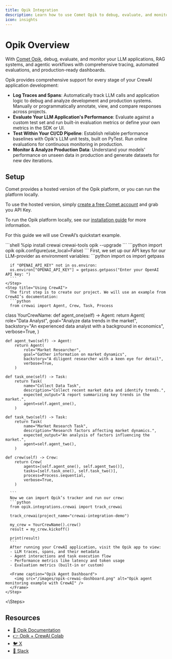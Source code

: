 ```yaml
---
title: Opik Integration
description: Learn how to use Comet Opik to debug, evaluate, and monitor your CrewAI applications with comprehensive tracing, automated evaluations, and production-ready dashboards. 
icon: insights
---
```


# Opik Overview

With [Comet Opik](https://www.comet.com/docs/opik/), debug, evaluate, and monitor your LLM applications, RAG systems, and agentic workflows with comprehensive tracing, automated evaluations, and production-ready dashboards.

Opik provides comprehensive support for every stage of your CrewAI application development:

- **Log Traces and Spans**: Automatically track LLM calls and application logic to debug and analyze development and production systems. Manually or programmatically annotate, view, and compare responses across projects.
- **Evaluate Your LLM Application's Performance**: Evaluate against a custom test set and run built-in evaluation metrics or define your own metrics in the SDK or UI.
- **Test Within Your CI/CD Pipeline**: Establish reliable performance baselines with Opik's LLM unit tests, built on PyTest. Run online evaluations for continuous monitoring in production.
- **Monitor & Analyze Production Data**: Understand your models' performance on unseen data in production and generate datasets for new dev iterations.

## Setup
Comet provides a hosted version of the Opik platform, or you can run the platform locally. 

To use the hosted version, simply [create a free Comet account](https://www.comet.com/signup?utm_medium=github&utm_source=crewai_docs) and grab you API Key.

To run the Opik platform locally, see our [installation guide](https://www.comet.com/docs/opik/self-host/overview/) for more information.

For this guide we will use CrewAI’s quickstart example.

<Steps>
    <Step title="Install required packages">
      ```shell
      %pip install crewai crewai-tools opik --upgrade
      ```
    </Step>
    <Step title="Configure Opik">
      ```python
      import opik
      opik.configure(use_local=False)
      ```
    <Step title="Prepare environment">
      First, we set up our API keys for our LLM-provider as environment variables:
      ```python
      import os
      import getpass

      if "OPENAI_API_KEY" not in os.environ:
      os.environ["OPENAI_API_KEY"] = getpass.getpass("Enter your OpenAI API key: ")
      ```
    </Step>
    <Step title="Using CrewAI">
      The first step is to create our project. We will use an example from CrewAI’s documentation:
      ```python
      from crewai import Agent, Crew, Task, Process


class YourCrewName:
    def agent_one(self) -> Agent:
        return Agent(
            role="Data Analyst",
            goal="Analyze data trends in the market",
            backstory="An experienced data analyst with a background in economics",
            verbose=True,
        )

    def agent_two(self) -> Agent:
        return Agent(
            role="Market Researcher",
            goal="Gather information on market dynamics",
            backstory="A diligent researcher with a keen eye for detail",
            verbose=True,
        )

    def task_one(self) -> Task:
        return Task(
            name="Collect Data Task",
            description="Collect recent market data and identify trends.",
            expected_output="A report summarizing key trends in the market.",
            agent=self.agent_one(),
        )

    def task_two(self) -> Task:
        return Task(
            name="Market Research Task",
            description="Research factors affecting market dynamics.",
            expected_output="An analysis of factors influencing the market.",
            agent=self.agent_two(),
        )

    def crew(self) -> Crew:
        return Crew(
            agents=[self.agent_one(), self.agent_two()],
            tasks=[self.task_one(), self.task_two()],
            process=Process.sequential,
            verbose=True,
        )

      ```
      Now we can import Opik’s tracker and run our crew:
      ```python
      from opik.integrations.crewai import track_crewai

      track_crewai(project_name="crewai-integration-demo")

      my_crew = YourCrewName().crew()
      result = my_crew.kickoff()

      print(result)
      ```
      After running your CrewAI application, visit the Opik app to view:
      - LLM traces, spans, and their metadata
      - Agent interactions and task execution flow
      - Performance metrics like latency and token usage
      - Evaluation metrics (built-in or custom)

      <Frame caption="Opik Agent Dashboard">
        <img src="/images/opik-crewai-dashboard.png" alt="Opik agent monitoring example with CrewAI" />
      </Frame>
    </Step>
<\Steps>

## Resources

- [🦉 Opik Documentation](https://www.comet.com/docs/opik/)
- [👉 Opik + CrewAI Colab](https://colab.research.google.com/github/comet-ml/opik/blob/main/apps/opik-documentation/documentation/docs/cookbook/crewai.ipynb)
- [🐦 X](https://x.com/cometml)
- [💬 Slack](https://slack.comet.com/)
